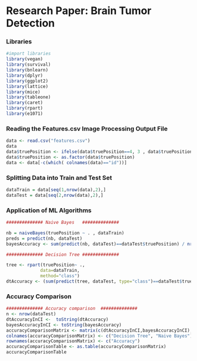 # Research Paper: Brain Tumor Detection

### Libraries
```r
#import libraries
library(vegan)
library(survival)
library(bnlearn)
library(dplyr)
library(ggplot2)
library(lattice)
library(mice)
library(tableone)
library(caret)
library(rpart)
library(e1071)
```
  
### Reading the Features.csv Image Processing Output File
```r
data <- read.csv("features.csv")
data
data$truePosition <- ifelse(data$truePosition==4, 3 , data$truePosition)
data$truePosition <- as.factor(data$truePosition)
data <- data[-c(which( colnames(data)=="id"))]
```


### Splitting Data into Train and Test Set
```r
dataTrain = data[seq(1,nrow(data),2),]
dataTest = data[seq(2,nrow(data),2),]

```

### Application of ML Algorithms
```r

############## Naive Bayes   ##############

nb = naiveBayes(truePosition ~ . , dataTrain)
preds = predict(nb, dataTest)
bayesAccuracy <- sum(predict(nb, dataTest)==dataTest$truePosition) / nrow(dataTest)

############## Decision Tree ##############

tree <- rpart(truePosition~ .,
             data=dataTrain,
             method="class")
dtAccuracy <- (sum(predict(tree, dataTest, type="class")==dataTest$truePosition)) / nrow(dataTest)


```

### Accuracy Comparison
```r
############## Accuracy comparison  ##############
n <- nrow(dataTest)
dtAccuracyInCI <-  toString(dtAccuracy)
bayesAccuracyInCI <- toString(bayesAccuracy)
accuracyComparisonMatrix <- matrix(c(dtAccuracyInCI,bayesAccuracyInCI),ncol=2,byrow=TRUE)
colnames(accuracyComparisonMatrix) <- c("Decision Tree", "Naive Bayes")
rownames(accuracyComparisonMatrix) <- c("Accuracy")
accuracyComparisonTable <- as.table(accuracyComparisonMatrix)
accuracyComparisonTable
```
